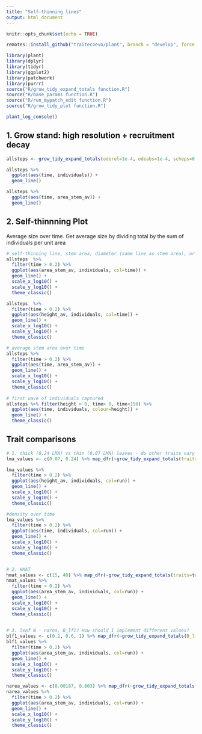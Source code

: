 ```yaml
---
title: "Self-thinning lines"
output: html_document
---
```

```r
knitr::opts_chunk$set(echo = TRUE)
```

```r
remotes::install_github("traitecoevo/plant", branch = "develop", force = TRUE)
```

```r
library(plant)
library(dplyr)
library(tidyr)
library(ggplot2)
library(patchwork)
library(purrr)
source("R/grow_tidy_expand_totals function.R")
source("R/base_params function.R")
source("R/run_mypatch_edit function.R")
source("R/grow_tidy_plot function.R")
```

```r
plant_log_console()
```

## 1. Grow stand: high resolution + recruitment decay
```r
allsteps <- grow_tidy_expand_totals(oderel=1e-4, odeabs=1e-4, scheps=0.0001, rec_decay=5)

allsteps %>%
  ggplot(aes(time, individuals)) +
  geom_line()

allsteps %>%
  ggplot(aes(time, area_stem_av)) +
  geom_line()

```


## 2. Self-thinnning Plot
Average size over time. Get average size by dividing total by the sum of individuals per unit area

```r
# self-thinning line, stem area, diameter (same line as stem area), or height?
allsteps  %>% 
  filter(time > 0.2) %>%
  ggplot(aes(area_stem_av, individuals, col=time)) +
  geom_line() +
  scale_x_log10() +
  scale_y_log10() +
  theme_classic()

allsteps  %>% 
  filter(time > 0.2) %>%
  ggplot(aes(height_av, individuals, col=time)) +
  geom_line() +
  scale_x_log10() +
  scale_y_log10() +
  theme_classic()

# average stem area over time
allsteps %>%
  filter(time > 0.2) %>%
  ggplot(aes(time, area_stem_av)) +
  geom_line() +
  scale_x_log10() +
  scale_y_log10() +
  theme_classic()
  
# first wave of individuals captured
allsteps %>% filter(height > 0, time> 0, time<150) %>%
  ggplot(aes(time, individuals, colour=height)) +
  geom_line() + 
  theme_classic()

```


## Trait comparisons
```r

# 1. thick (0.24 LMA) vs thin (0.07 LMA) leaves - do other traits vary in response to LMA?
lma_values <- c(0.07, 0.24) %>% map_dfr(~grow_tidy_expand_totals(traits=trait_matrix(.x, "lma")), .id="run")

lma_values %>%
  filter(time > 0.2) %>%
  ggplot(aes(height_av, individuals, col=run)) + 
  geom_line() +
  scale_x_log10() +
  scale_y_log10() +
  theme_classic()

#density over time
lma_values %>%
  filter(time > 0.2) %>%
  ggplot(aes(time, individuals, col=run)) + 
  geom_line() +
  scale_x_log10() +
  scale_y_log10() +
  theme_classic()


# 2. HMAT
hmat_values <- c(15, 40) %>% map_dfr(~grow_tidy_expand_totals(traits=trait_matrix(.x, "hmat")), .id="run")
hmat_values %>%
  filter(time > 0.2) %>%
  ggplot(aes(area_stem_av, individuals, col=run)) + 
  geom_line() +
  scale_x_log10() +
  scale_y_log10() +
  theme_classic()
   

# 3. leaf N - narea, B_lf1? How should I implement different values?
blf1_values <- c(0.2, 0.6, 1) %>% map_dfr(~grow_tidy_expand_totals(B_lf1 = .x), .id="run")
blf1_values %>%
  filter(time > 0.2) %>%
  ggplot(aes(area_stem_av, individuals, col=run)) + 
  geom_line() +
  scale_x_log10() +
  scale_y_log10() +
  theme_classic()

narea_values <- c(0.00187, 0.003) %>% map_dfr(~grow_tidy_expand_totals(narea = .x), .id="run")
narea_values %>%
  filter(time > 0.2) %>%
  ggplot(aes(area_stem_av, individuals, col=run)) + 
  geom_line() +
  scale_x_log10() +
  scale_y_log10() +
  theme_classic()

```
